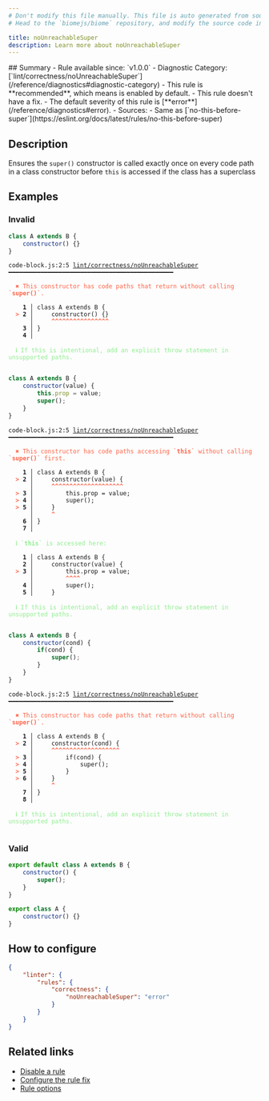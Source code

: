 ```yaml
---
# Don't modify this file manually. This file is auto generated from source, and you will lose your changes next time the website is built.
# Head to the `biomejs/biome` repository, and modify the source code in there.

title: noUnreachableSuper
description: Learn more about noUnreachableSuper
---
```


<Tabs>
<TabItem label="JavaScript (and super languages)" icon="seti:javascript">
## Summary
- Rule available since: `v1.0.0`
- Diagnostic Category: [`lint/correctness/noUnreachableSuper`](/reference/diagnostics#diagnostic-category)
- This rule is **recommended**, which means is enabled by default.
- This rule doesn't have a fix.
- The default severity of this rule is [**error**](/reference/diagnostics#error).
- Sources: 
  - Same as [`no-this-before-super`](https://eslint.org/docs/latest/rules/no-this-before-super)

## Description
Ensures the `super()` constructor is called exactly once on every code  path in a class constructor before `this` is accessed if the class has a superclass

## Examples

### Invalid

```js
class A extends B {
    constructor() {}
}
```

<pre class="language-text"><code class="language-text">code-block.js:2:5 <a href="https://biomejs.dev/docs/linter/rules/no-unreachable-super">lint/correctness/noUnreachableSuper</a> ━━━━━━━━━━━━━━━━━━━━━━━━━━━━━━━━━━━━━━━━━━━━━━<br /><br />  <strong><span style="color: Tomato;">✖</span></strong> <span style="color: Tomato;">This constructor has code paths that return without calling `</span><span style="color: Tomato;"><strong>super()</strong></span><span style="color: Tomato;">`.</span><br />  <br />    <strong>1 │ </strong>class A extends B &#123;<br />  <strong><span style="color: Tomato;">&gt;</span></strong> <strong>2 │ </strong>    constructor() &#123;&#125;<br />   <strong>   │ </strong>    <strong><span style="color: Tomato;">^</span></strong><strong><span style="color: Tomato;">^</span></strong><strong><span style="color: Tomato;">^</span></strong><strong><span style="color: Tomato;">^</span></strong><strong><span style="color: Tomato;">^</span></strong><strong><span style="color: Tomato;">^</span></strong><strong><span style="color: Tomato;">^</span></strong><strong><span style="color: Tomato;">^</span></strong><strong><span style="color: Tomato;">^</span></strong><strong><span style="color: Tomato;">^</span></strong><strong><span style="color: Tomato;">^</span></strong><strong><span style="color: Tomato;">^</span></strong><strong><span style="color: Tomato;">^</span></strong><strong><span style="color: Tomato;">^</span></strong><strong><span style="color: Tomato;">^</span></strong><strong><span style="color: Tomato;">^</span></strong><br />    <strong>3 │ </strong>&#125;<br />    <strong>4 │ </strong><br />  <br />  <strong><span style="color: lightgreen;">ℹ</span></strong> <span style="color: lightgreen;">If this is intentional, add an explicit throw statement in unsupported paths.</span><br />  <br /></code></pre>

```js
class A extends B {
    constructor(value) {
        this.prop = value;
        super();
    }
}
```

<pre class="language-text"><code class="language-text">code-block.js:2:5 <a href="https://biomejs.dev/docs/linter/rules/no-unreachable-super">lint/correctness/noUnreachableSuper</a> ━━━━━━━━━━━━━━━━━━━━━━━━━━━━━━━━━━━━━━━━━━━━━━<br /><br />  <strong><span style="color: Tomato;">✖</span></strong> <span style="color: Tomato;">This constructor has code paths accessing `</span><span style="color: Tomato;"><strong>this</strong></span><span style="color: Tomato;">` without calling `</span><span style="color: Tomato;"><strong>super()</strong></span><span style="color: Tomato;">` first.</span><br />  <br />    <strong>1 │ </strong>class A extends B &#123;<br />  <strong><span style="color: Tomato;">&gt;</span></strong> <strong>2 │ </strong>    constructor(value) &#123;<br />   <strong>   │ </strong>    <strong><span style="color: Tomato;">^</span></strong><strong><span style="color: Tomato;">^</span></strong><strong><span style="color: Tomato;">^</span></strong><strong><span style="color: Tomato;">^</span></strong><strong><span style="color: Tomato;">^</span></strong><strong><span style="color: Tomato;">^</span></strong><strong><span style="color: Tomato;">^</span></strong><strong><span style="color: Tomato;">^</span></strong><strong><span style="color: Tomato;">^</span></strong><strong><span style="color: Tomato;">^</span></strong><strong><span style="color: Tomato;">^</span></strong><strong><span style="color: Tomato;">^</span></strong><strong><span style="color: Tomato;">^</span></strong><strong><span style="color: Tomato;">^</span></strong><strong><span style="color: Tomato;">^</span></strong><strong><span style="color: Tomato;">^</span></strong><strong><span style="color: Tomato;">^</span></strong><strong><span style="color: Tomato;">^</span></strong><strong><span style="color: Tomato;">^</span></strong><strong><span style="color: Tomato;">^</span></strong><br />  <strong><span style="color: Tomato;">&gt;</span></strong> <strong>3 │ </strong>        this.prop = value;<br />  <strong><span style="color: Tomato;">&gt;</span></strong> <strong>4 │ </strong>        super();<br />  <strong><span style="color: Tomato;">&gt;</span></strong> <strong>5 │ </strong>    &#125;<br />   <strong>   │ </strong>    <strong><span style="color: Tomato;">^</span></strong><br />    <strong>6 │ </strong>&#125;<br />    <strong>7 │ </strong><br />  <br />  <strong><span style="color: lightgreen;">ℹ</span></strong> <span style="color: lightgreen;">`</span><span style="color: lightgreen;"><strong>this</strong></span><span style="color: lightgreen;">` is accessed here:</span><br />  <br />    <strong>1 │ </strong>class A extends B &#123;<br />    <strong>2 │ </strong>    constructor(value) &#123;<br />  <strong><span style="color: Tomato;">&gt;</span></strong> <strong>3 │ </strong>        this.prop = value;<br />   <strong>   │ </strong>        <strong><span style="color: Tomato;">^</span></strong><strong><span style="color: Tomato;">^</span></strong><strong><span style="color: Tomato;">^</span></strong><strong><span style="color: Tomato;">^</span></strong><br />    <strong>4 │ </strong>        super();<br />    <strong>5 │ </strong>    &#125;<br />  <br />  <strong><span style="color: lightgreen;">ℹ</span></strong> <span style="color: lightgreen;">If this is intentional, add an explicit throw statement in unsupported paths.</span><br />  <br /></code></pre>

```js
class A extends B {
    constructor(cond) {
        if(cond) {
            super();
        }
    }
}
```

<pre class="language-text"><code class="language-text">code-block.js:2:5 <a href="https://biomejs.dev/docs/linter/rules/no-unreachable-super">lint/correctness/noUnreachableSuper</a> ━━━━━━━━━━━━━━━━━━━━━━━━━━━━━━━━━━━━━━━━━━━━━━<br /><br />  <strong><span style="color: Tomato;">✖</span></strong> <span style="color: Tomato;">This constructor has code paths that return without calling `</span><span style="color: Tomato;"><strong>super()</strong></span><span style="color: Tomato;">`.</span><br />  <br />    <strong>1 │ </strong>class A extends B &#123;<br />  <strong><span style="color: Tomato;">&gt;</span></strong> <strong>2 │ </strong>    constructor(cond) &#123;<br />   <strong>   │ </strong>    <strong><span style="color: Tomato;">^</span></strong><strong><span style="color: Tomato;">^</span></strong><strong><span style="color: Tomato;">^</span></strong><strong><span style="color: Tomato;">^</span></strong><strong><span style="color: Tomato;">^</span></strong><strong><span style="color: Tomato;">^</span></strong><strong><span style="color: Tomato;">^</span></strong><strong><span style="color: Tomato;">^</span></strong><strong><span style="color: Tomato;">^</span></strong><strong><span style="color: Tomato;">^</span></strong><strong><span style="color: Tomato;">^</span></strong><strong><span style="color: Tomato;">^</span></strong><strong><span style="color: Tomato;">^</span></strong><strong><span style="color: Tomato;">^</span></strong><strong><span style="color: Tomato;">^</span></strong><strong><span style="color: Tomato;">^</span></strong><strong><span style="color: Tomato;">^</span></strong><strong><span style="color: Tomato;">^</span></strong><strong><span style="color: Tomato;">^</span></strong><br />  <strong><span style="color: Tomato;">&gt;</span></strong> <strong>3 │ </strong>        if(cond) &#123;<br />  <strong><span style="color: Tomato;">&gt;</span></strong> <strong>4 │ </strong>            super();<br />  <strong><span style="color: Tomato;">&gt;</span></strong> <strong>5 │ </strong>        &#125;<br />  <strong><span style="color: Tomato;">&gt;</span></strong> <strong>6 │ </strong>    &#125;<br />   <strong>   │ </strong>    <strong><span style="color: Tomato;">^</span></strong><br />    <strong>7 │ </strong>&#125;<br />    <strong>8 │ </strong><br />  <br />  <strong><span style="color: lightgreen;">ℹ</span></strong> <span style="color: lightgreen;">If this is intentional, add an explicit throw statement in unsupported paths.</span><br />  <br /></code></pre>

### Valid

```js
export default class A extends B {
    constructor() {
        super();
    }
}
```

```js
export class A {
    constructor() {}
}
```

## How to configure
```json title="biome.json"
{
	"linter": {
		"rules": {
			"correctness": {
				"noUnreachableSuper": "error"
			}
		}
	}
}

```
## Related links

- [Disable a rule](/linter/#disable-a-rule)
- [Configure the rule fix](/linter#configure-the-rule-fix)
- [Rule options](/linter/#rule-options)

</TabItem>
</Tabs>

